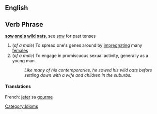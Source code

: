==English==

==Verb Phrase==
'''[[sow]] [[one's]] [[wild]] [[oats]]''', see [[sow]] for past tenses

# (''of a male'') To spread one's genes around by [[impregnate|impregnating]] many [[females]]
# (''of a male'') To engage in promiscuous sexual activity, generally as a young man.
#: ''Like many of his contemporaries, he sowed his wild oats before settling down with a wife and children in the suburbs.''

====Translations====
French: [[jeter]] sa [[gourme]]

[[Category:Idioms]]